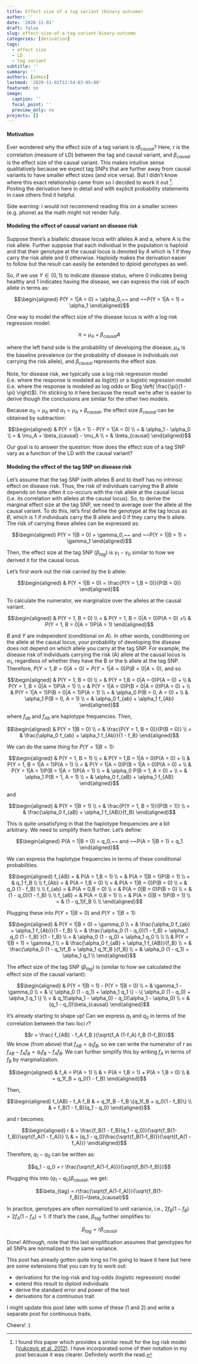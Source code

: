 ```yaml
---
title: Effect size of a tag variant (binary outcome)
author: ''
date: '2020-11-01'
draft: false
slug: effect-size-of-a-tag-variant-binary-outcome
categories: [derivation]
tags:
  - effect size
  - LD
  - tag variant
subtitle: ''
summary: ''
authors: [admin]
lastmod: '2020-11-01T12:54:03-05:00'
featured: no
image:
  caption: ''
  focal_point: ''
  preview_only: no
projects: []
---
```


#### Motivation

Ever wondered why the effect size of a tag variant is $r\beta_{causal}$? Here, $r$ is the correlation (measure of LD) between the tag and causal variant, and $\beta_{causal}$ is the effect size of the causal variant. This makes intuitive sense qualitatively because we expect tag SNPs that are further away from causal variants to have smaller effect sizes (and vice versa). But I didn't know where this exact relationship came from so I decided to work it out [^1]. Posting the derivation here in detail and with explicit probability statements in case others find it helpful.

Side warning: I would not recommend reading this on a smaller screen (e.g. phone) as the math might not render fully.

#### Modeling the effect of causal variant on disease risk

Suppose there's a biallelic disease locus with alleles A and a, where A is the risk allele. Further suppose that each individual in the population is haploid and that their genotype at the causal locus is denoted by $A$ which is 1 if they carry the risk allele and 0 otherwise. Haploidy makes the derivation easier to follow but the result can easily be extended to dploid genotypes as well.

So, if we use $Y \in \{0,1\}$ to indicate disease status, where 0 indicates being healthy and 1 indicates having the disease, we can express the risk of each allele in terms as:

$$\begin{aligned}
P(Y = 1|A = 0) = \alpha_0,~~ and ~~P(Y = 1|A = 1) = \alpha_1
\end{aligned}$$

One way to model the effect size of the disease locus is with a log risk regression model:

$$\pi =\mu_A + \beta_{causal} A$$

where the left hand side is the probability of developing the disease, $\mu_A$ is the baseline prevalence (or the probability of disease in individuals not carrying the risk allele), and $\beta_{causal}$ represents the effect size.

Note, for disease risk, we typically use a log risk regression model (i.e. where the response is modeled as $log \left( \pi \right)$) or a logistic regression model (i.e. where the response is modeled as log odds or $log \left( \frac{\pi}{1 - \pi} \right)$). I'm sticking to $\pi$ here because the result we're after is easier to derive though the conclusions are similar for the other two models.

Because $\alpha_0 = \mu_A$ and $\alpha_1 = \mu_A + \beta_{causal}$, the effect size $\beta_{causal}$ can be obtained by subtraction:

$$\begin{aligned}
& P(Y = 1|A = 1) - P(Y = 1|A = 0) \\
= & \alpha_1 - \alpha_0 \\
= &  \mu_A + \beta_{causal} - \mu_A \\
= & \beta_{causal}
\end{aligned}$$

Our goal is to answer the question: How does the effect size of a tag SNP vary as a function of the LD with the causal variant? 

#### Modeling the effect of the tag SNP on disease risk

Let's assume that the tag SNP (with alleles B and b) itself has no intrinsic effect on disease risk. Thus, the risk of individuals carrying the B allele depends on how often it co-occurs with the risk allele at the causal locus (i.e. its correlation with alleles at the causal locus). So, to derive the marginal effect size at the tag SNP, we need to average over the allele at the causal variant. To do this, let's first define the genotype at the tag locus as $B$, which is 1 if individuals carry the B allele and 0 if they carry the b allele. The risk of carrying these alleles can be expressed as:

$$\begin{aligned}
P(Y = 1|B = 0) = \gamma_0,~~ and ~~P(Y = 1|B = 1) = \gamma_1
\end{aligned}$$

Then, the effect size at the tag SNP ($\beta_{tag}$) is $\gamma_1 - \gamma_0$ similar to how we derived it for the causal locus.

Let's first work out the risk carried by the b allele:

$$\begin{aligned}
& P(Y = 1|B = 0) = \frac{P(Y = 1,B = 0)}{P(B = 0)}
\end{aligned}$$

To calculate the numerator, we marginalize over the alleles at the causal variant.

$$\begin{aligned}
& P(Y = 1, B = 0) \\
= & P(Y = 1, B = 0|A = 0)P(A = 0) +\\
 & P(Y = 1, B = 0|A = 1)P(A = 1)
\end{aligned}$$

$B$ and $Y$ are independent (conditional on $A$). In other words, conditioning on the allele at the causal locus, your probability of developing the disease does not depend on which allele you carry at the tag SNP. For example, the disease risk of individuals carrying the risk (A) allele at the causal locus is $\alpha_1$, regardless of whether they have the B or the b allele at the tag SNP. Therefore, $P(Y = 1, B = 0|A = 0) = P(Y = 1|A = 0)P(B = 0|A = 0)$, and so

$$\begin{aligned}
& P(Y = 1, B = 0) \\
= & P(Y = 1,B = 0|A = 0)P(A = 0) + \\
 & P(Y = 1, B = 0|A = 1)P(A = 1) \\
= & P(Y = 1|A = 0)P(B = 0|A = 0)P(A = 0) + \\
 & P(Y = 1|A = 1)P(B = 0|A = 1)P(A = 1) \\
= & \alpha_0 P(B = 0, A = 0) + \\
  & \alpha_1 P(B = 0, A = 1) \\
= & \alpha_0 f_{ab} + \alpha_1 f_{Ab}
\end{aligned}$$

where $f_{ab}$ and $f_{Ab}$ are haplotype frequencies. Then, 

$$\begin{aligned}
& P(Y = 1|B = 0) \\
= & \frac{P(Y = 1, B = 0)}{P(B = 0)} \\
= & \frac{\alpha_0 f_{ab} + \alpha_1 f_{Ab}}{1 - f_B}
\end{aligned}$$

We can do the same thing for $P(Y = 1|B = 1)$:

$$\begin{aligned}
& P(Y = 1, B = 1) \\
= & P(Y = 1,B = 1|A = 0)P(A = 0) + \\
 & P(Y = 1, B = 1|A = 1)P(A = 1) \\
= & P(Y = 1|A = 0)P(B = 1|A = 0)P(A = 0) + \\
 & P(Y = 1|A = 1)P(B = 1|A = 1)P(A = 1) \\
= & \alpha_0 P(B = 1, A = 0) + \\
= & \alpha_1 P(B = 1, A = 1) \\
= & \alpha_0 f_{aB} + \alpha_1 f_{AB}
\end{aligned}$$

and 

$$\begin{aligned}
& P(Y = 1|B = 1) \\
= & \frac{P(Y = 1, B = 1)}{P(B = 1)} \\
= & \frac{\alpha_0 f_{aB} + \alpha_1 f_{AB}}{f_B}
\end{aligned}$$

This is quite unsatisfying in that the haplotype frequencies are a bit arbitrary. We need to simplify them further. Let's define:

$$\begin{aligned}
P(A = 1|B = 0) = q_0,~~ and ~~P(A = 1|B = 1) = q_1
\end{aligned}$$

We can express the haplotype frequencies in terms of these conditional probabilities.

$$\begin{aligned}
f_{AB} = & P(A = 1,B = 1) \\
= & P(A = 1|B = 1)P(B = 1) \\
= & q_1 f_B \\
\\
f_{Ab} = & P(A = 1,B = 0) \\
= & P(A = 1|B = 0)P(B = 0) \\
= & q_0 (1 - f_B) \\
\\
f_{ab} = & P(A = 0,B = 0) \\
= & P(A = 0|B = 0)P(B = 0) \\
= & (1 - q_0)(1 - f_B) \\
\\
f_{aB} = & P(A = 0,B = 1) \\
= & P(A = 0|B = 1)P(B = 1) \\
= & (1 - q_1)f_B \\
\\
\end{aligned}$$

Plugging these into $P(Y = 1| B = 0)$ and $P(Y = 1|B = 1)$:

$$\begin{aligned}
& P(Y = 1|B = 0) = \gamma_0 \\
= & \frac{\alpha_0 f_{ab} + \alpha_1 f_{Ab}}{1 - f_B} \\
= & \frac{\alpha_0 (1 - q_0)(1 - f_B) + \alpha_1 q_0 (1 - f_B) }{1 - f_B} \\
= & \alpha_0 (1 - q_0) + \alpha_1 q_0 \\
\\
\\
& P(Y = 1|B = 1) = \gamma_1 \\
= & \frac{\alpha_0 f_{aB} + \alpha_1 f_{AB}}{f_B} \\
= & \frac{\alpha_0 (1 - q_1)f_B + \alpha_1 q_1f_B }{f_B} \\
= & \alpha_0 (1 - q_1) + \alpha_1 q_1 \\
\end{aligned}$$


The effect size of the tag SNP ($\beta_{tag}$) is (similar to how we calculated the effect size of the causal variant):

$$\begin{aligned}
& P(Y = 1|B = 1) - P(Y = 1|B = 0) \\
= & \gamma_1 -\gamma_0 \\
= & \{ \alpha_0 (1 - q_1) + \alpha_1 q_1 \} - \{ \alpha_0 (1 - q_0) + \alpha_1 q_1 \} \\
= & q_1(\alpha_1 - \alpha_0) - q_0(\alpha_1 - \alpha_0) \\
= & (q_1 - q_0)\beta_{causal}
\end{aligned}$$

It's already starting to shape up! Can we express $q_1$ and $q_0$ in terms of the correlation between the two loci $r$?

$$r = \frac{ f_{AB} - f_A f_B }{\sqrt{f_A (1-f_A) f_B (1-f_B)}}$$
We know (from above) that $f_{AB} = q_1 f_B$, so we can write the numerator of $r$ as $f_{AB} - f_A f_B = q_1 f_B - f_A f_B$. We can further simplify this by writing $f_A$ in terms of $f_B$ by marginalization.

$$\begin{aligned}
& f_A = P(A = 1) \\
& = P(A = 1,B = 1) + P(A = 1,B = 0) \\
& = q_1f_B + q_0(1 - f_B)
\end{aligned}$$

Then, 

$$\begin{aligned}
f_{AB} - f_A f_B & = q_1f_B - f_B \{q_1f_B + q_0(1 - f_B)\} \\
& = f_B(1 - f_B)(q_1 - q_0)
\end{aligned}$$

and $r$ becomes:

$$\begin{aligned}
r & = \frac{f_B(1 - f_B)(q_1 - q_0)}{\sqrt{f_B(1-f_B)}\sqrt{f_A(1 - f_A)}} \\
& = (q_1 - q_0)\frac{\sqrt{f_B(1-f_B)}}{\sqrt{f_A(1 - f_A)}}
\end{aligned}$$


Therefore, $q_1 - q_0$ can be written as:

$$q_1 - q_0 = r \frac{\sqrt{f_A(1-f_A)}}{\sqrt{f_B(1-f_B)}}$$

Plugging this into $(q_1 - q_0) \beta_{causal}$, we get:

$$\beta_{tag} = r\frac{\sqrt{f_A(1-f_A)}}{\sqrt{f_B(1-f_B)}}~\beta_{causal}$$

In practice, genotypes are often normalized to unit variance, i.e., $2f_B(1-f_B) = 2f_A(1-f_A) = 1$. If that's the case, $\beta_{tag}$ further simplifies to:

$$\beta_{tag} = r\beta_{causal}$$

Done! Although, note that this last simplification assumes that genotypes for all SNPs are normalized to the same variance.

This post has already gotten quite long so I'm going to leave it here but here are some extensions that you can try to work out:

* derivations for the log-risk and log-odds (logistic regression) model
* extend this result to diploid individuals
* derive the standard error and power of the test
* derivations for a continuous trait

I might update this post later with some of these (1 and 2) and write a separate post for continuous traits.

Cheers! :)

[^1]: I found this paper which provides a similar result for the log risk model ([Vukcevic et al. 2012](https://onlinelibrary.wiley.com/doi/full/10.1002/gepi.20576)). I have incorporated some of their notation in my post because it was clearer. Definitely worth the read. 



